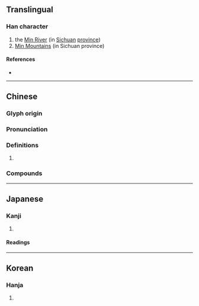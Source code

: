 {{character info/new}}
==Translingual==

===Han character===
{{Han char|rn=46|rad=山|as=05|sn=8|four=27747|canj=URVP|ids=⿰山民}}

# the [[w:Min River (Sichuan)|Min River]] (in [[Sichuan]] [[province]])
# [[w:Min Mountains|Min Mountains]] (in Sichuan province)

====References====
* {{Han ref|kx=0310.010|dkj=08007|dj=0610.060|hdz=10768.200|uh=5CB7|ud=23735|bh=A9A2|bd=43426}}

----

==Chinese==
{{zh-forms}}

===Glyph origin===
{{Han etym}}

===Pronunciation===
{{zh-pron
|m=mín
|c=man4
|mn= bîn
|mc=y
|oc=y
|cat=
}}

===Definitions===
{{zh-hanzi}}

# {{rfdef|zh}}

===Compounds===
{{zh-der|岷江}}

----

==Japanese==

===Kanji===
{{ja-kanji|grade=|rs=山05}}

# {{rfdef|ja|sort=山05}}

====Readings====
{{ja-readings
|on=びん, みん
|kun=
}}

----

==Korean==

===Hanja===
{{ko-hanja|hangeul=민|rv=min|mr=min}}

# {{rfdef|ko|sort=山05}}
